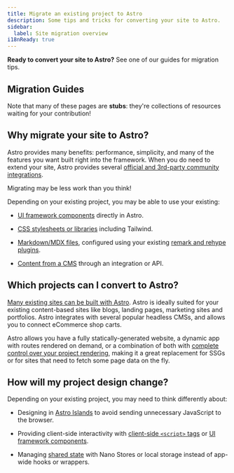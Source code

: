 ```yaml
---
title: Migrate an existing project to Astro
description: Some tips and tricks for converting your site to Astro.
sidebar:
  label: Site migration overview
i18nReady: true
---
```


**Ready to convert your site to Astro?** See one of our guides for migration tips.

## Migration Guides

<MigrationGuidesNav />

Note that many of these pages are **stubs**: they're collections of resources waiting for your contribution!

## Why migrate your site to Astro?

Astro provides many benefits: performance, simplicity, and many of the features you want built right into the framework. When you do need to extend your site, Astro provides several [official and 3rd-party community integrations](https://astro.build/integrations).

Migrating may be less work than you think!

Depending on your existing project, you may be able to use your existing:

- [UI framework components](/en/guides/framework-components/) directly in Astro. 

- [CSS stylesheets or libraries](/en/guides/styling/) including Tailwind.

- [Markdown/MDX files](/en/guides/markdown-content/), configured using your existing [remark and rehype plugins](/en/guides/markdown-content/#markdown-plugins).

- [Content from a CMS](/en/guides/cms/) through an integration or API.


## Which projects can I convert to Astro?

[Many existing sites can be built with Astro](/en/concepts/why-astro/). Astro is ideally suited for your existing content-based sites like blogs, landing pages, marketing sites and portfolios. Astro integrates with several popular headless CMSs, and allows you to connect eCommerce shop carts.

Astro allows you have a fully statically-generated website, a dynamic app with routes rendered on demand, or a combination of both with [complete control over your project rendering](/en/guides/on-demand-rendering/), making it a great replacement for SSGs or for sites that need to fetch some page data on the fly.

## How will my project design change?

Depending on your existing project, you may need to think differently about:

- Designing in [Astro Islands](/en/concepts/islands/#what-is-an-island) to avoid sending unnecessary JavaScript to the browser.

- Providing client-side interactivity with [client-side `<script>` tags](/en/guides/client-side-scripts/) or [UI framework components](/en/guides/framework-components/).

- Managing [shared state](/en/recipes/sharing-state-islands/) with Nano Stores or local storage instead of app-wide hooks or wrappers.

